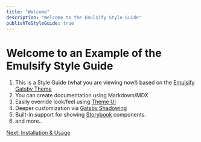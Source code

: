 ```yaml
---
title: "Welcome"
description: "Welcome to the Emulsify Style Guide"
publishToStyleGuide: true
---
```


# Welcome to an Example of the Emulsify Style Guide

1. This is a Style Guide (what you are viewing now!) based on the [Emulsify Gatsby Theme](https://www.npmjs.com/package/gatsby-theme-emulsify)
1. You can create documentation using Markdown/MDX
1. Easily override look/feel using [Theme UI](https://theme-ui.com/)
1. Deeper customization via [Gatsby Shadowing](https://www.gatsbyjs.org/docs/themes/shadowing/)
1. Built-in support for showing [Storybook](https://storybook.js.org/) components.
1. and more..

[Next: Installation & Usage](/getting-started/installation-&-usage/)

